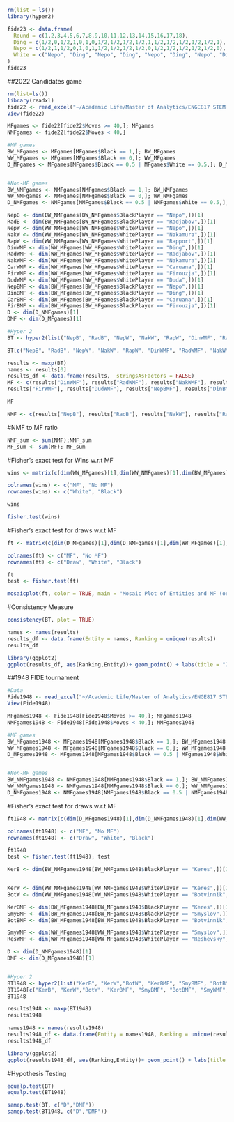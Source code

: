 

```r
rm(list = ls())
library(hyper2)
```


```r
fide23 <- data.frame(
  Round = c(1,2,3,4,5,6,7,8,9,10,11,12,13,14,15,16,17,18),
  Ding = c(1/2,0,1/2,1,0,1,0,1/2,1/2,1/2,1/2,1,1/2,1/2,1/2,1/2,1/2,1),
  Nepo = c(1/2,1,1/2,0,1,0,1,1/2,1/2,1/2,1/2,0,1/2,1/2,1/2,1/2,1/2,0),
  White = c("Nepo", "Ding", "Nepo", "Ding", "Nepo", "Ding", "Nepo", "Ding", "Nepo", "Ding", "Nepo", "Ding", "Nepo", "Ding", "Ding", "Nepo", "Ding", "Nepo")
)
fide23
```



##2022 Candidates game
```r
rm(list=ls())
library(readxl)
fide22 <- read_excel("~/Academic Life/Master of Analytics/ENGE817 STEM Research paper/fide22.xlsx")
View(fide22)
```


```r
MFgames <- fide22[fide22$Moves >= 40,]; MFgames
NMFgames <- fide22[fide22$Moves < 40,]

#MF games
BW_MFgames <- MFgames[MFgames$Black == 1,]; BW_MFgames
WW_MFgames <- MFgames[MFgames$Black == 0,]; WW_MFgames
D_MFgames <- MFgames[MFgames$Black == 0.5 | MFgames$White == 0.5,]; D_MFgames


#Non-MF games
BW_NMFgames <- NMFgames[NMFgames$Black == 1,]; BW_NMFgames
WW_NMFgames <- NMFgames[NMFgames$Black == 0,]; WW_NMFgames
D_NMFgames <- NMFgames[NMFgames$Black == 0.5 | NMFgames$White == 0.5,]; D_NMFgames

```

```r
NepB <- dim(BW_NMFgames[BW_NMFgames$BlackPlayer == "Nepo",])[1]  
RadB <- dim(BW_NMFgames[BW_NMFgames$BlackPlayer == "Radjabov",])[1]  
NepW <- dim(WW_NMFgames[WW_NMFgames$WhitePlayer == "Nepo",])[1] 
NakW <- dim(WW_NMFgames[WW_NMFgames$WhitePlayer == "Nakamura",])[1]
RapW <- dim(WW_NMFgames[WW_NMFgames$WhitePlayer == "Rapport",])[1]
DinWMF <- dim(WW_MFgames[WW_MFgames$WhitePlayer == "Ding",])[1]
RadWMF <- dim(WW_MFgames[WW_MFgames$WhitePlayer == "Radjabov",])[1]
NakWMF <- dim(WW_MFgames[WW_MFgames$WhitePlayer == "Nakamura",])[1]
CarWMF <- dim(WW_MFgames[WW_MFgames$WhitePlayer == "Caruana",])[1]
FirWMF <- dim(WW_MFgames[WW_MFgames$WhitePlayer == "Firouzja",])[1]
DudWMF <- dim(WW_MFgames[WW_MFgames$WhitePlayer == "Duda",])[1]
NepBMF <- dim(BW_MFgames[BW_MFgames$BlackPlayer == "Nepo",])[1]
DinBMF <- dim(BW_MFgames[BW_MFgames$BlackPlayer == "Ding",])[1]
CarBMF <- dim(BW_MFgames[BW_MFgames$BlackPlayer == "Caruana",])[1]
FirBMF <- dim(BW_MFgames[BW_MFgames$BlackPlayer == "Firouzja",])[1]
D <- dim(D_NMFgames)[1]
DMF <- dim(D_MFgames)[1]

#Hyper 2
BT <- hyper2(list("NepB", "RadB", "NepW", "NakW", "RapW", "DinWMF", "RadWMF", "NakWMF", "CarWMF", "FirWMF", "DudWMF", "NepBMF", "DinBMF", "CarBMF", "FirBMF", "D", "DMF"), c(NepB,RadB,NepW,NakW,RapW,DinWMF,RadWMF,NakWMF, CarWMF, FirWMF, DudWMF,NepBMF,DinBMF, CarBMF, FirBMF,D,DMF))

BT[c("NepB", "RadB", "NepW", "NakW", "RapW", "DinWMF", "RadWMF", "NakWMF", "CarWMF", "FirWMF", "DudWMF", "NepBMF", "DinBMF", "CarBMF", "FirBMF", "D", "DMF")] <-- 56

results <- maxp(BT)
names <- results[0]
results_df <- data.frame(results,  stringsAsFactors = FALSE)
MF <- c(results["DinWMF"], results["RadWMF"], results["NakWMF"], results["CarWMF"], 
results["FirWMF"], results["DudWMF"], results["NepBMF"], results["DinBMF"], results["CarBMF"], results["FirBMF"], results["DMF"])
```

```r
MF
```
```r
NMF <- c(results["NepB"], results["RadB"], results["NakW"], results["RapW"], results["NepW"], results["D"])
```

#NMF to MF ratio
```r
NMF_sum <- sum(NMF);NMF_sum
MF_sum <- sum(MF); MF_sum
```
#Fisher's exact test for Wins w.r.t MF

```r

wins <- matrix(c(dim(WW_MFgames)[1],dim(WW_NMFgames)[1],dim(BW_MFgames)[1], dim(BW_NMFgames)[1]), nrow =  2, byrow = TRUE)

colnames(wins) <- c("MF", "No MF")
rownames(wins) <- c("White", "Black")

wins

fisher.test(wins)
```

#Fisher's exact test for draws w.r.t MF
```r
ft <- matrix(c(dim(D_MFgames)[1],dim(D_NMFgames)[1],dim(WW_MFgames)[1], dim(WW_NMFgames)[1], dim(BW_MFgames)[1], dim(BW_NMFgames)[1]), nrow =  3, byrow = TRUE)

colnames(ft) <- c("MF", "No MF")
rownames(ft) <- c("Draw", "White", "Black")

ft
test <- fisher.test(ft)
```
```r
mosaicplot(ft, color = TRUE, main = "Mosaic Plot of Entities and MF (or No MF)")

```





#Consistency Measure
```r
consistency(BT, plot = TRUE)
```

```r
names <- names(results)
results_df <- data.frame(Entity = names, Ranking = unique(results))
results_df

library(ggplot2)
ggplot(results_df, aes(Ranking,Entity))+ geom_point() + labs(title = "2022 candidates tournament ranking (w.r.t Mental Fatigue)")
```

##1948 FIDE tournament

```r
#Data
Fide1948 <- read_excel("~/Academic Life/Master of Analytics/ENGE817 STEM Research paper/Fide1948.xlsx")
View(Fide1948)

MFgames1948 <- Fide1948[Fide1948$Moves >= 40,]; MFgames1948
NMFgames1948 <- Fide1948[Fide1948$Moves < 40,]; NMFgames1948
```

```r
#MF games
BW_MFgames1948 <- MFgames1948[MFgames1948$Black == 1,]; BW_MFgames1948
WW_MFgames1948 <- MFgames1948[MFgames1948$Black == 0,]; WW_MFgames1948
D_MFgames1948 <- MFgames1948[MFgames1948$Black == 0.5 | MFgames1948$White == 0.5,]; D_MFgames1948


#Non-MF games
BW_NMFgames1948 <- NMFgames1948[NMFgames1948$Black == 1,]; BW_NMFgames1948
WW_NMFgames1948 <- NMFgames1948[NMFgames1948$Black == 0,]; WW_NMFgames1948
D_NMFgames1948 <- NMFgames1948[NMFgames1948$Black == 0.5 | NMFgames1948$White == 0.5,]; D_NMFgames1948
```


#Fisher's exact test for draws w.r.t MF
```r
ft1948 <- matrix(c(dim(D_MFgames1948)[1],dim(D_NMFgames1948)[1],dim(WW_MFgames1948)[1], dim(WW_NMFgames1948)[1], dim(BW_MFgames1948)[1], dim(BW_NMFgames1948)[1]), nrow =  3, byrow = TRUE)

colnames(ft1948) <- c("MF", "No MF")
rownames(ft1948) <- c("Draw", "White", "Black")

ft1948
test <- fisher.test(ft1948); test
```
```r
KerB <- dim(BW_NMFgames1948[BW_NMFgames1948$BlackPlayer == "Keres",])[1]


KerW <- dim(WW_NMFgames1948[WW_NMFgames1948$WhitePlayer == "Keres",])[1]
BotW <- dim(WW_NMFgames1948[WW_NMFgames1948$WhitePlayer == "Botvinnik",])[1]

KerBMF <- dim(BW_MFgames1948[BW_MFgames1948$BlackPlayer == "Keres",])[1]
SmyBMF <- dim(BW_MFgames1948[BW_MFgames1948$BlackPlayer == "Smyslov",])[1]
BotBMF <- dim(BW_MFgames1948[BW_MFgames1948$BlackPlayer == "Botvinnik",])[1]

SmyWMF <- dim(WW_MFgames1948[WW_MFgames1948$WhitePlayer == "Smyslov",])[1]
ResWMF <- dim(WW_MFgames1948[WW_MFgames1948$WhitePlayer == "Reshevsky",])[1]

D <- dim(D_NMFgames1948)[1]
DMF <- dim(D_MFgames1948)[1]


#Hyper 2
BT1948 <- hyper2(list("KerB", "KerW","BotW", "KerBMF", "SmyBMF", "BotBMF", "SmyWMF", "ResWMF", "D", "DMF"), c(KerB,KerW,BotW,KerBMF,SmyBMF,BotBMF,SmyWMF,ResWMF, D, DMF)); 
BT1948[c("KerB", "KerW","BotW", "KerBMF", "SmyBMF", "BotBMF", "SmyWMF", "ResWMF", "D", "DMF")] <-- 50
BT1948

results1948 <- maxp(BT1948)
results1948
```

```r

names1948 <- names(results1948)
results1948_df <- data.frame(Entity = names1948, Ranking = unique(results1948))
results1948_df

library(ggplot2)
ggplot(results1948_df, aes(Ranking,Entity))+ geom_point() + labs(title = "1948 World Championship ranking (w.r.t Mental Fatigue)")
```

#Hypothesis Testing
```r
equalp.test(BT)
equalp.test(BT1948)
```



```r
samep.test(BT, c("D","DMF"))
samep.test(BT1948, c("D","DMF"))
```

